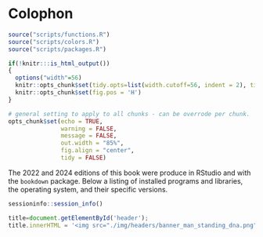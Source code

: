 # Colophon
```r
source("scripts/functions.R")
source("scripts/colors.R")
source("scripts/packages.R")
```

```r
if(!knitr:::is_html_output())
{
  options("width"=56)
  knitr::opts_chunk$set(tidy.opts=list(width.cutoff=56, indent = 2), tidy = TRUE)
  knitr::opts_chunk$set(fig.pos = 'H')
}
```

```r
# general setting to apply to all chunks - can be overrode per chunk.
opts_chunk$set(echo = TRUE, 
               warning = FALSE, 
               message = FALSE, 
               out.width = "85%", 
               fig.align = "center", 
               tidy = FALSE)
```
The 2022 and 2024 editions of this book were produce in RStudio and with the `bookdown` package. Below a listing of installed programs and libraries, the operating system, and their specific versions.

```r
sessioninfo::session_info()
```

```js
title=document.getElementById('header');
title.innerHTML = '<img src="./img/headers/banner_man_standing_dna.png" alt="Colofon">' + title.innerHTML
```

<!-- example: https://yearbookdiscoveries.com/wp-content/uploads/2014/05/Writing_a_Yearbook_Colophon.pdf -->
<!-- SPECIAL THANKS: (The staff wrote a few paragraphs about the year and mentioned a variety -->
<!-- of people who were instrumental in the success of their yearbook.) -->
<!-- COVER & ENDSHEETS: The 2013 Pinnacle cover is a four-color lithograph. An iridescent foil -->
<!-- covers a portion of the theme design. The endsheets are standard stock paper. The theme -->
<!-- concept was created and expanded by the editorial team and members of the 2013 Pinnacle -->
<!-- staff. Cover and endsheets were designed by Pinnacle co-editors-in-chief Regan Brown and -->
<!-- Ellena Sullivan, with inspiration provided by an early design from co-reference editor -->
<!-- Amanda Farrer. -->
<!-- TYPE & COLOR TREATMENT: Body copy throughout the book is set in Frutiger Light -->
<!-- Condensed (8.5 pt.) Captions are set in Frutiger Light Condensed (7.5 pt.) Headline -->
<!-- treatments are designed with variations of AHJ Nashville, Arno Pro and Frutiger. Photo -->
<!-- credits and spread credits appear in Frutiger Italic (6 pt.) -->
<!-- For consistency, a color palette was chosen. In addition to the traditional black, the -->
<!-- following colors appear throughout the publication: Pantone 151C, Pantone 3005C, Panton -->
<!-- 2985C, Pantone 115C, Pantone 376C, Pantone 363C, Pantone 266C, Pantone 185C and -->
<!-- Pantone Cool Grey 7C. -->
<!-- PUBLISHING: Volume 107 of the Pinnacle was designed and produced by the 2013 Pinnacle -->
<!-- staff. The 456-page, all-color Pinnacle is printed on 80 lb. gloss paper by Herff Jones -->
<!-- Publishing Co. in Kansas City, MO. Approximately 3,000 copies were pre-ordered for $52. -->
<!-- Any extra copies were sold for $60. A 48-page supplement was included in this price. The -->
<!-- publication was created using Adobe CS5.5 software on 42 Macintosh desktop and laptop -->
<!-- computers. -->
<!-- PHOTOGRAPHY: Pinnacle staff photographers shot digital photos using four Nikon D70s, -->
<!-- two Nikon D80s and one Nikon D40. Sport group photos were shot by Prestige Portraits, -->
<!-- and club and group photos were shot by both Prestige Portraits and Pinnacle yearbook staff -->
<!-- photographers. Some submitted photos appear throughout the book as well. -->
<!-- EDITORS’ NOTE: (A special note from the co-editors-in-chief was included here. The yearbook -->
<!-- staff photo with names and staff positions was included on the spread with the colophon.) -->
